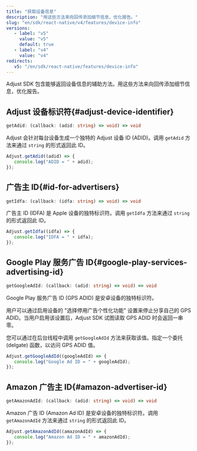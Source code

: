 ```yaml
---
title: "获取设备信息"
description: "用这些方法来向回传添加细节信息，优化报告。"
slug: "en/sdk/react-native/v4/features/device-info"
versions:
   - label: "v5"
     value: "v5"
     default: true
   - label: "v4"
     value: "v4"
redirects:
   v5: "/en/sdk/react-native/features/device-info"
---
```


Adjust SDK 包含能够返回设备信息的辅助方法。用这些方法来向回传添加细节信息，优化报告。

## Adjust 设备标识符\{\#adjust\-device\-identifier\}

<codeblock title="方法签名">

```ts
getAdid: (callback: (adid: string) => void) => void
```

</CodeBlock>

Adjust 会针对每台设备生成一个独特的 Adjust 设备 ID \(ADID\)。调用 `getAdid` 方法来通过 `string` 的形式返回此 ID。

```jsx
Adjust.getAdid((adid) => {
   console.log("ADID = " + adid);
});
```

## 广告主 ID\{\#id\-for\-advertisers\}

<codeblock title="方法签名">

```ts
getIdfa: (callback: (idfa: string) => void) => void
```

</CodeBlock>

广告主 ID \(IDFA\) 是 Apple 设备的独特标识符。调用 `getIdfa` 方法来通过 `string` 的形式返回此 ID。

```jsx
Adjust.getIdfa((idfa) => {
   console.log("IDFA = " + idfa);
});
```

## Google Play 服务广告 ID\{\#google\-play\-services\-advertising\-id\}

<codeblock title="方法签名">

```ts
getGoogleAdId: (callback: (adid: string) => void) => void
```

</CodeBlock>

Google Play 服务广告 ID \(GPS ADID\) 是安卓设备的独特标识符。

用户可以通过启用设备的 "选择停用广告个性化功能" 设置来停止分享自己的 GPS ADID。当用户启用该设置后，Adjust SDK 试图读取 GPS ADID 时会返回一串零。

您可以通过在后台线程中调用 `getGoogleAdId` 方法来获取该值。指定一个委托 \(delgate\) 函数，以访问 GPS ADID 值。

```jsx
Adjust.getGoogleAdId((googleAdId) => {
   console.log("Google Ad ID = " + googleAdId);
});
```

## Amazon 广告主 ID\{\#amazon\-advertiser\-id\}

<codeblock title="方法签名">

```ts
getAmazonAdId: (callback: (adid: string) => void) => void
```

</CodeBlock>

Amazon 广告 ID \(Amazon Ad ID\) 是安卓设备的独特标识符。调用 `getAmazonAdId` 方法来通过 `string` 的形式返回此 ID。

```jsx
Adjust.getAmazonAdId((amazonAdId) => {
   console.log("Amazon Ad ID = " + amazonAdId);
});
```
